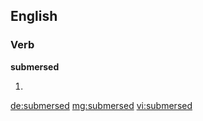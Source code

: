 ==English==

===Verb===
'''submersed'''

# {{past of|[[submerse]]}}

[[de:submersed]]
[[mg:submersed]]
[[vi:submersed]]